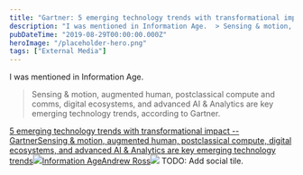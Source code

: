 ```yaml
---
title: "Gartner: 5 emerging technology trends with transformational impact"
description: "I was mentioned in Information Age.  > Sensing & motion, augmented human, postclassical compute and comms, digital ecosystems, and advanced AI & Analytics are key emerging technology trends, according to Gartner"
pubDateTime: "2019-08-29T00:00:00.000Z"
heroImage: "/placeholder-hero.png"
tags: ["External Media"]
---
```


I was mentioned in Information Age.

> Sensing & motion, augmented human, postclassical compute and comms, digital ecosystems, and advanced AI & Analytics are key emerging technology trends, according to Gartner.

[5 emerging technology trends with transformational impact -- GartnerSensing & motion, augmented human, postclassical compute, digital ecosystems, and advanced AI & Analytics are key emerging technology trends![](https://s27389.pcdn.co/wp-content/uploads/2018/06/cropped-IA_FAVICON_2018-1-192x192.png)Information AgeAndrew Ross![](https://s27389.pcdn.co/wp-content/uploads/2019/08/emerging-technology-trends.jpg)](https://www.information-age.com/5-emerging-technology-trends-gartner-123484932/)
TODO: Add social tile.
